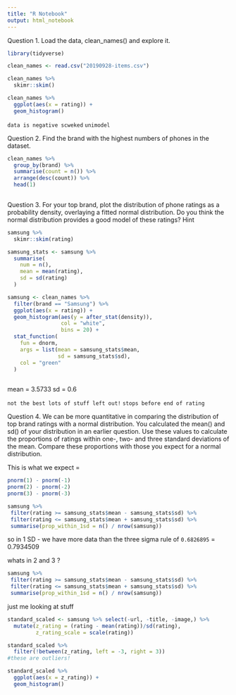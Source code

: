 ```yaml
---
title: "R Notebook"
output: html_notebook
---
```


Question 1.
Load the data, clean_names() and explore it.

```r
library(tidyverse)

clean_names <- read.csv("20190928-items.csv")

clean_names %>% 
  skimr::skim()

```

```r
clean_names %>% 
  ggplot(aes(x = rating)) +
  geom_histogram()
```
`data is negative scweked `
`unimodel`




Question 2.
Find the brand with the highest numbers of phones in the dataset.

```r
clean_names %>% 
  group_by(brand) %>% 
  summarise(count = n()) %>% 
  arrange(desc(count)) %>% 
  head(1)
  
```



Question 3.
For your top brand, plot the distribution of phone ratings as a probability density, overlaying a fitted normal distribution. Do you think the normal distribution provides a good model of these ratings?
Hint

```r


  
samsung %>% 
  skimr::skim(rating)

samsung_stats <- samsung %>% 
  summarise(
    num = n(),
    mean = mean(rating),
    sd = sd(rating)
  )

samsung <- clean_names %>% 
  filter(brand == "Samsung") %>% 
  ggplot(aes(x = rating)) +
  geom_histogram(aes(y = after_stat(density)),
                 col = "white",
                 bins = 20) +
  stat_function(
    fun = dnorm,
    args = list(mean = samsung_stats$mean,
                sd = samsung_stats$sd),
    col = "green"
  )
  


```
mean = 3.5733
sd = 0.6

`not the best lots of stuff left out!`
`stops before end of rating`

Question 4.
We can be more quantitative in comparing the distribution of top brand ratings with a normal distribution. You calculated the mean() and sd() of your distribution in an earlier question. Use these values to calculate the proportions of ratings within one-, two- and three standard deviations of the mean. Compare these proportions with those you expect for a normal distribution.

This is what we expect =
```r
pnorm(1) - pnorm(-1)
pnorm(2) - pnorm(-2)
pnorm(3) - pnorm(-3)

```

```r

samsung %>% 
 filter(rating >= samsung_stats$mean - samsung_stats$sd) %>% 
 filter(rating <= samsung_stats$mean + samsung_stats$sd) %>% 
 summarise(prop_within_1sd = n() / nrow(samsung))

```
so in 1 SD - we have more data than the three sigma rule of `0.6826895` = 0.7934509	


whats in 2 and 3 ?

```r

samsung %>% 
 filter(rating >= samsung_stats$mean - samsung_stats$sd) %>% 
 filter(rating <= samsung_stats$mean + samsung_stats$sd) %>% 
 summarise(prop_within_1sd = n() / nrow(samsung))


```




just me looking at stuff

```r
standard_scaled <- samsung %>% select(-url, -title, -image,) %>% 
  mutate(z_rating = (rating - mean(rating))/sd(rating),
         z_rating_scale = scale(rating))

standard_scaled %>% 
  filter(!between(z_rating, left = -3, right = 3))
#these are outliers!
```

```r

standard_scaled %>% 
  ggplot(aes(x = z_rating)) +
  geom_histogram()

```

